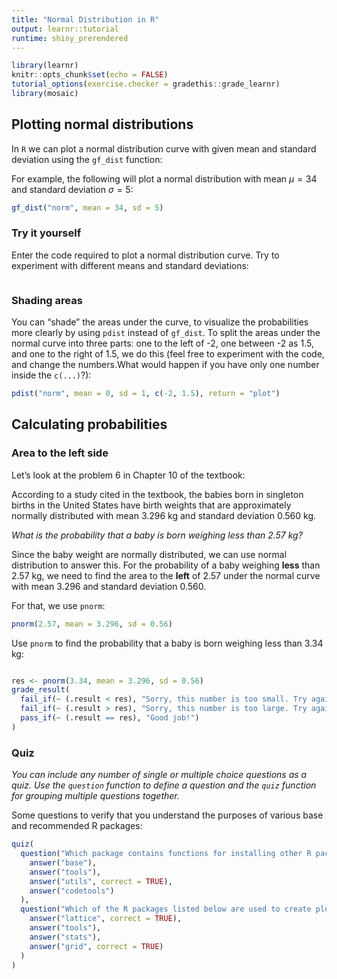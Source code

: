 ```yaml
---
title: "Normal Distribution in R"
output: learnr::tutorial
runtime: shiny_prerendered
---
```

```r
library(learnr)
knitr::opts_chunk$set(echo = FALSE)
tutorial_options(exercise.checker = gradethis::grade_learnr)
library(mosaic)
```


## Plotting normal distributions

In `R` we can plot a normal distribution curve with given mean and standard deviation using the `gf_dist` function:

For example, the following will plot a normal distribution with mean $\mu = 34$ and standard deviation $\sigma = 5$:

```r
gf_dist("norm", mean = 34, sd = 5)
```


### Try it yourself

Enter the code required to plot a normal distribution curve. Try to experiment with different means and standard deviations:

```r

```

### Shading areas

You can "shade" the areas under the curve, to visualize the probabilities more clearly by using `pdist` instead of `gf_dist`.  To split the areas under the normal curve into three parts: one to the left of -2, one between -2 as 1.5, and one to the right of 1.5, we do this (feel free to experiment with the code, and change the numbers.What would happen if you have only one number inside the `c(...)`?):

```r
pdist("norm", mean = 0, sd = 1, c(-2, 1.5), return = "plot")
```

## Calculating probabilities

### Area to the left side

Let's look at the problem 6 in Chapter 10 of the textbook:

According to a study cited in the textbook,
the babies born in singleton births in the United States have birth weights that are approximately normally distributed with mean 3.296 kg and standard deviation 0.560 kg.

_What is the probability that a baby is born weighing less than 2.57 kg?_

Since the baby weight are normally distributed, we can use normal distribution to answer this.  For the probability of a baby weighing __less__ than 2.57 kg, we need to find the area to the __left__ of 2.57 under the normal curve with mean 3.296 and standard deviation 0.560.

For that, we use `pnorm`:

```r
pnorm(2.57, mean = 3.296, sd = 0.56)
```

Use `pnorm` to find the probability that a baby is born weighing less than 3.34 kg:

```r

```

```r
res <- pnorm(3.34, mean = 3.296, sd = 0.56)
grade_result(
  fail_if(~ (.result < res), "Sorry, this number is too small. Try again."),
  fail_if(~ (.result > res), "Sorry, this number is too large. Try again."),
  pass_if(~ (.result == res), "Good job!")
)
```



### Quiz

*You can include any number of single or multiple choice questions as a quiz. Use the `question` function to define a question and the `quiz` function for grouping multiple questions together.*

Some questions to verify that you understand the purposes of various base and recommended R packages:

```r
quiz(
  question("Which package contains functions for installing other R packages?",
    answer("base"),
    answer("tools"),
    answer("utils", correct = TRUE),
    answer("codetools")
  ),
  question("Which of the R packages listed below are used to create plots?",
    answer("lattice", correct = TRUE),
    answer("tools"),
    answer("stats"),
    answer("grid", correct = TRUE)
  )
)
```
